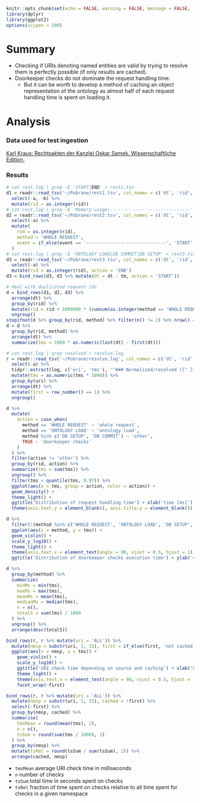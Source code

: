 ```r
knitr::opts_chunk$set(echo = FALSE, warning = FALSE, message = FALSE, fig.width = 10)
library(dplyr)
library(ggplot2)
options(scipen = 100)
```

# Summary

* Checking if URIs denoting named entities are valid by trying to resolve them is perfectly possible
  (if only results are cached).
* Doorkeeper checks do not dominate the request handling time.
  * But it can be worth to develop a method of caching an object representation of the ontology as almost half of each request handling time is spent on loading it.

# Analysis

###  Data used for test ingestion

[Karl Kraus: Rechtsakten der Kanzlei Oskar Samek. Wissenschaftliche Edition.](https://arche.acdh.oeaw.ac.at/api/188397)

### Results

```r
# cat rest.log | grep -E 'START|END' > rest1.tsv
d1 = readr::read_tsv('~/Pobrane/rest1.tsv', col_names = c('dt', 'rid', 'a', 'event', 'method', 'b'), show_col_types = FALSE, trim_ws = TRUE) %>% 
  select(-a, -b) %>% 
  mutate(rid = as.integer(rid))
# cat rest.log | grep -E 'Memory usage|------------------------------' > rest2.tsv
d2 = readr::read_tsv('~/Pobrane/rest2.tsv', col_names = c('dt', 'rid', 'a', 'event'), show_col_types = FALSE, trim_ws = TRUE) %>% 
  select(-a) %>% 
  mutate(
    rid = as.integer(rid),
    method = 'WHOLE REQUEST',
    event = if_else(event == '------------------------------', 'START', 'END')
  )
# cat rest.log | grep -E 'ONTOLOGY LOAD|DB COMMIT|DB SETUP' > rest3.tsv
d3 = readr::read_tsv('~/Pobrane/rest3.tsv', col_names = c('dt', 'rid', 'a', 'method', 'tm'), show_col_types = FALSE, trim_ws = TRUE) %>% 
  select(-a) %>%
  mutate(rid = as.integer(rid), action = 'END')
d3 = bind_rows(d3, d3 %>% mutate(dt = dt - tm, action = 'START'))

# deal with duplicated request ids
d = bind_rows(d1, d2, d3) %>% 
  arrange(dt) %>%
  group_by(rid) %>%
  mutate(rid = rid + 1000000 * (cumsum(as.integer(method == 'WHOLE REQUEST' & event == 'START')) - 1L)) %>%
  ungroup()
stopifnot(d %>% group_by(rid, method) %>% filter(n() != 2) %>% nrow() == 0)
d = d %>% 
  group_by(rid, method) %>%
  arrange(dt) %>%
  summarize(tms = 1000 * as.numeric(last(dt) - first(dt)))

# cat rest.log | grep resolved > resolve.log
r = readr::read_tsv('~/Pobrane/resolve.log', col_names = c('dt', 'rid', 'a', 'log')) %>%
  select(-a) %>%
  tidyr::extract(log, c('uri', 'tms'), '^### Normalized/resolved ([^ ]+) in (.*)$', remove = TRUE, convert = TRUE) %>%
  mutate(tms = as.numeric(tms * 1000)) %>%
  group_by(uri) %>%
  arrange(dt) %>%
  mutate(first = row_number() == 1) %>%
  ungroup()

```

```r
d %>% 
  mutate(
    action = case_when(
      method == 'WHOLE REQUEST' ~ 'whole request',
      method == 'ONTOLOGY LOAD' ~ 'ontology load',
      method %in% c('DB SETUP', 'DB COMMIT') ~ 'other',
      TRUE ~ 'doorkeeper checks'
    )
  ) %>%
  filter(action != 'other') %>%
  group_by(rid, action) %>%
  summarize(tms = sum(tms)) %>%
  ungroup() %>%
  filter(tms < quantile(tms, 0.97)) %>%
  ggplot(aes(x = tms, group = action, color = action)) +
  geom_density() +
  theme_light() +
  ggtitle('Distribution of request handling time') + xlab('time [ms]') +
  theme(axis.text.y = element_blank(), axis.title.y = element_blank())
```

```r
d %>% 
  filter(!(method %in% c('WHOLE REQUEST', 'ONTOLOGY LOAD', 'DB SETUP', 'DB COMMIT'))) %>%
  ggplot(aes(x = method, y = tms)) +
  geom_violin() +
  scale_y_log10() +
  theme_light() +
  theme(axis.text.x = element_text(angle = 90, vjust = 0.5, hjust = 1)) +
  ggtitle('Distribution of doorkeeper checks execution time') + ylab('check') + xlab('time [ms]')
```

```r
d %>% 
  group_by(method) %>%
  summarize(
    minMs = min(tms),
    maxMs = max(tms),
    meanMs = mean(tms),
    medianMs = median(tms),
    n = n(),
    totalS = sum(tms) / 1000
  ) %>%
  ungroup() %>%
  arrange(desc(totalS))
```

```r
bind_rows(r, r %>% mutate(uri = 'ALL')) %>%
  mutate(nmsp = substr(uri, 1, 15), first = if_else(first, 'not cached', 'cached')) %>%
  ggplot(aes(x = nmsp, y = tms)) +
    geom_violin() +
    scale_y_log10() +
    ggtitle('URI check time depending on source and caching') + xlab('namespace') + ylab('check time [ms]') +
    theme_light() +
    theme(axis.text.x = element_text(angle = 90, vjust = 0.5, hjust = 1)) +
    facet_wrap(~first)
```

```r
bind_rows(r, r %>% mutate(uri = 'ALL')) %>%
  mutate(nmsp = substr(uri, 1, 15), cached = !first) %>%
  select(-first) %>%
  group_by(nmsp, cached) %>%
  summarise(
    tmsMean = round(mean(tms), 2),
    n = n(), 
    tsSum = round(sum(tms / 1000), 1)
  ) %>%
  group_by(nmsp) %>%
  mutate(tsRel = round(tsSum / sum(tsSum), 2)) %>%
  arrange(cached, nmsp) 
```

* `tmsMean` average URI check time in milliseconds
* `n` number of checks
* `tsSum` total time in seconds spent on checks
* `tsRel` fraction of time spent on checks relative to all time spent for checks in a given namespace
